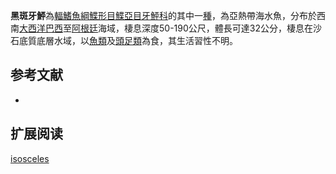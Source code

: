 {{Speciesbox
| name = 黑斑牙鮃
| image = 
| image_width = 250px
| image_caption = 
| status = NE
| status_system = IUCN3.1
| genus = Paralichthys
| species = isosceles
| authority = [[Jordan|Jordan]], 1891
| synonyms = 
}}

'''黑斑牙鮃'''為[[輻鰭魚綱|輻鰭魚綱]][[鰈形目|鰈形目]][[鰈亞目|鰈亞目]][[牙鮃科|牙鮃科]]的其中一[[種|種]]，為亞熱帶海水魚，分布於西南[[大西洋|大西洋]][[巴西|巴西]]至[[阿根廷|阿根廷]]海域，棲息深度50-190公尺，體長可達32公分，棲息在沙石底質底層水域，以[[魚類|魚類]]及[[頭足類|頭足類]]為食，其生活習性不明。
==参考文献==
*{{FishBase_species|genus=Paralichthys|species=isosceles |year=2014|month=3}}

== 扩展阅读 ==
{{refbegin}}
{{wikispecies-inline|Paralichthys isosceles |黑斑牙鮃}}
{{refend}}
{{Taxonbar|from=Q2688138}}

[[Category:牙鮃屬|isosceles]]


{{魚類小作品}}